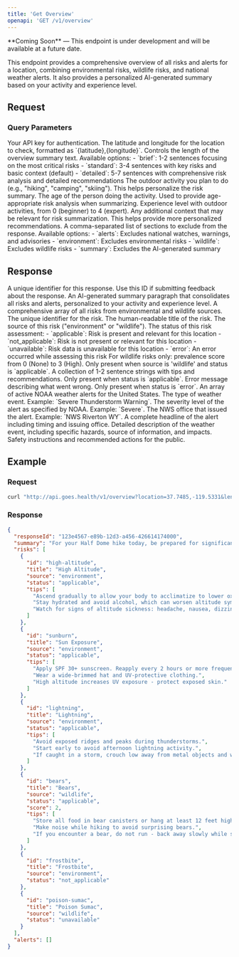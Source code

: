 ```yaml
---
title: 'Get Overview'
openapi: 'GET /v1/overview'
---
```


<Note type="warning">
  **Coming Soon** — This endpoint is under development and will be available at a future date.
</Note>

This endpoint provides a comprehensive overview of all risks and alerts for a location, combining environmental risks, wildlife risks, and national weather alerts. It also provides a personalized AI-generated summary based on your activity and experience level.

## Request

### Query Parameters

<ParamField query="api_key" type="string" required>
  Your API key for authentication.
</ParamField>

<ParamField query="location" type="string" required>
  The latitude and longitude for the location to check, formatted as `{latitude},{longitude}`.
</ParamField>

<ParamField query="length" type="string">
  Controls the length of the overview summary text. Available options:
  - `brief`: 1-2 sentences focusing on the most critical risks
  - `standard`: 3-4 sentences with key risks and basic context (default)
  - `detailed`: 5-7 sentences with comprehensive risk analysis and detailed recommendations
</ParamField>

<ParamField query="activity" type="string">
  The outdoor activity you plan to do (e.g., "hiking", "camping", "skiing"). This helps personalize the risk summary.
</ParamField>

<ParamField query="age" type="integer">
  The age of the person doing the activity. Used to provide age-appropriate risk analysis when summarizing.
</ParamField>

<ParamField query="outdoor_experience" type="integer">
  Experience level with outdoor activities, from 0 (beginner) to 4 (expert).
</ParamField>

<ParamField query="context" type="string">
  Any additional context that may be relevant for risk summarization. This helps provide more personalized recommendations.
</ParamField>

<ParamField query="exclude" type="string">
  A comma-separated list of sections to exclude from the response. Available options:
  - `alerts`: Excludes national watches, warnings, and advisories
  - `environment`: Excludes environmental risks
  - `wildlife`: Excludes wildlife risks
  - `summary`: Excludes the AI-generated summary
</ParamField>

## Response

<ResponseField name="responseId" type="string">
  A unique identifier for this response. Use this ID if submitting feedback about the response.
</ResponseField>

<ResponseField name="summary" type="string">
  An AI-generated summary paragraph that consolidates all risks and alerts, personalized to your activity and experience level.
</ResponseField>

<ResponseField name="risks" type="array">
  A comprehensive array of all risks from environmental and wildlife sources.
  <Expandable title="Risk Object Properties">
    <ResponseField name="id" type="string">
      The unique identifier for the risk.
    </ResponseField>
    <ResponseField name="title" type="string">
      The human-readable title of the risk.
    </ResponseField>
    <ResponseField name="source" type="string">
      The source of this risk ("environment" or "wildlife").
    </ResponseField>
    <ResponseField name="status" type="enum">
      The status of this risk assessment:
      - `applicable`: Risk is present and relevant for this location
      - `not_applicable`: Risk is not present or relevant for this location  
      - `unavailable`: Risk data is unavailable for this location
      - `error`: An error occurred while assessing this risk
    </ResponseField>
    <ResponseField name="score" type="integer">
      For wildlife risks only: prevalence score from 0 (None) to 3 (High). Only present when source is 'wildlife' and status is `applicable`.
    </ResponseField>
    <ResponseField name="tips" type="array">
      A collection of 1-2 sentence strings with tips and recommendations. Only present when status is `applicable`.
    </ResponseField>
    <ResponseField name="error" type="string">
      Error message describing what went wrong. Only present when status is `error`.
    </ResponseField>
  </Expandable>
</ResponseField>

<ResponseField name="alerts" type="array">
  An array of active NOAA weather alerts for the United States.
  <Expandable title="Alert Object Properties">
    <ResponseField name="event" type="string">
      The type of weather event. Example: `Severe Thunderstorm Warning`.
    </ResponseField>
    <ResponseField name="severity" type="string">
      The severity level of the alert as specified by NOAA. Example: `Severe`.
    </ResponseField>
    <ResponseField name="senderName" type="string">
      The NWS office that issued the alert. Example: `NWS Riverton WY`.
    </ResponseField>
    <ResponseField name="headline" type="string">
      A complete headline of the alert including timing and issuing office.
    </ResponseField>
    <ResponseField name="description" type="string">
      Detailed description of the weather event, including specific hazards, source of information, and impacts.
    </ResponseField>
    <ResponseField name="instruction" type="string">
      Safety instructions and recommended actions for the public.
    </ResponseField>
  </Expandable>
</ResponseField>

## Example

### Request

```bash
curl "http://api.goes.health/v1/overview?location=37.7485,-119.5331&length=standard&activity=hiking&outdoor_experience=2&api_key=YOUR_API_KEY"
```

### Response

```json
{
  "responseId": "123e4567-e89b-12d3-a456-426614174000",
  "summary": "For your Half Dome hike today, be prepared for significant elevation gain and exposed terrain. The combination of high altitude, bear activity, and lightning risk requires careful planning. Start early and monitor weather conditions closely.",
  "risks": [
    {
      "id": "high-altitude",
      "title": "High Altitude",
      "source": "environment",
      "status": "applicable",
      "tips": [
        "Ascend gradually to allow your body to acclimatize to lower oxygen levels.",
        "Stay hydrated and avoid alcohol, which can worsen altitude symptoms.",
        "Watch for signs of altitude sickness: headache, nausea, dizziness, fatigue."
      ]
    },
    {
      "id": "sunburn",
      "title": "Sun Exposure",
      "source": "environment",
      "status": "applicable",
      "tips": [
        "Apply SPF 30+ sunscreen. Reapply every 2 hours or more frequently if sweating.",
        "Wear a wide-brimmed hat and UV-protective clothing.",
        "High altitude increases UV exposure - protect exposed skin."
      ]
    },
    {
      "id": "lightning",
      "title": "Lightning",
      "source": "environment",
      "status": "applicable",
      "tips": [
        "Avoid exposed ridges and peaks during thunderstorms.",
        "Start early to avoid afternoon lightning activity.",
        "If caught in a storm, crouch low away from metal objects and water."
      ]
    },
    {
      "id": "bears",
      "title": "Bears",
      "source": "wildlife",
      "status": "applicable",
      "score": 2,
      "tips": [
        "Store all food in bear canisters or hang at least 12 feet high.",
        "Make noise while hiking to avoid surprising bears.",
        "If you encounter a bear, do not run - back away slowly while speaking calmly."
      ]
    },
    {
      "id": "frostbite",
      "title": "Frostbite",
      "source": "environment",
      "status": "not_applicable"
    },
    {
      "id": "poison-sumac",
      "title": "Poison Sumac",
      "source": "wildlife",
      "status": "unavailable"
    }
  ],
  "alerts": []
}